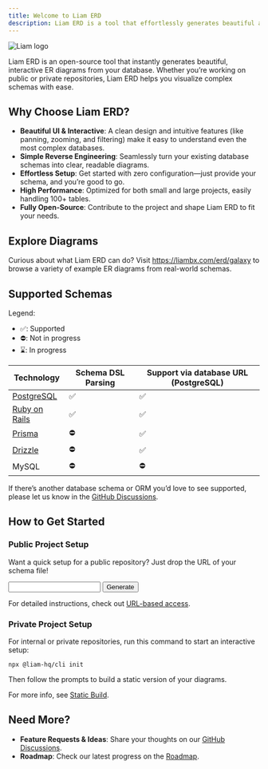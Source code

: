 ```yaml
---
title: Welcome to Liam ERD
description: Liam ERD is a tool that effortlessly generates beautiful and easy-to-read ER diagrams.
---
```



![Liam logo](/images/default.png)

Liam ERD is an open-source tool that instantly generates beautiful, interactive ER diagrams from your database. Whether you’re working on public or private repositories, Liam ERD helps you visualize complex schemas with ease.

## Why Choose Liam ERD?

- **Beautiful UI & Interactive**: A clean design and intuitive features (like panning, zooming, and filtering) make it easy to understand even the most complex databases.
- **Simple Reverse Engineering**: Seamlessly turn your existing database schemas into clear, readable diagrams.
- **Effortless Setup**: Get started with zero configuration—just provide your schema, and you’re good to go.
- **High Performance**: Optimized for both small and large projects, easily handling 100+ tables.
- **Fully Open-Source**: Contribute to the project and shape Liam ERD to fit your needs.

## Explore Diagrams

Curious about what Liam ERD can do? Visit https://liambx.com/erd/galaxy to browse a variety of example ER diagrams from real-world schemas.

## Supported Schemas

Legend:

- ✅: Supported
- ⛔: Not in progress
- ⌛️: In progress

| Technology                                  | Schema DSL Parsing | Support via database URL (PostgreSQL) |
| ------------------------------------------- | ------------------ | ------------------------------------- |
| [PostgreSQL](/docs/static-build/postgresql) | ✅                 | ✅                                    |
| [Ruby on Rails](/docs/static-build/rails)   | ✅                 | ✅                                    |
| [Prisma](/docs/static-build/prisma)         | ⛔                 | ✅                                    |
| [Drizzle](/docs/static-build/drizzle)       | ⛔                 | ✅                                    |
| MySQL                                       | ⛔                 | ⛔                                    |

If there’s another database schema or ORM you’d love to see supported, please let us know in the [GitHub Discussions](https://github.com/liam-hq/liam/discussions/364).

## How to Get Started

### Public Project Setup

Want a quick setup for a public repository? Just drop the URL of your schema file!

<input />
<button>Generate</button>

For detailed instructions, check out [URL-based access](/docs/url-based-access).

### Private Project Setup

For internal or private repositories, run this command to start an interactive setup:

```package-install
npx @liam-hq/cli init
```

Then follow the prompts to build a static version of your diagrams.

For more info, see [Static Build](/docs/static-build).

## Need More?

- **Feature Requests & Ideas**: Share your thoughts on our [GitHub Discussions](https://github.com/liam-hq/liam/discussions).
- **Roadmap**: Check our latest progress on the [Roadmap](https://github.com/orgs/liam-hq/projects/1/views/1).
